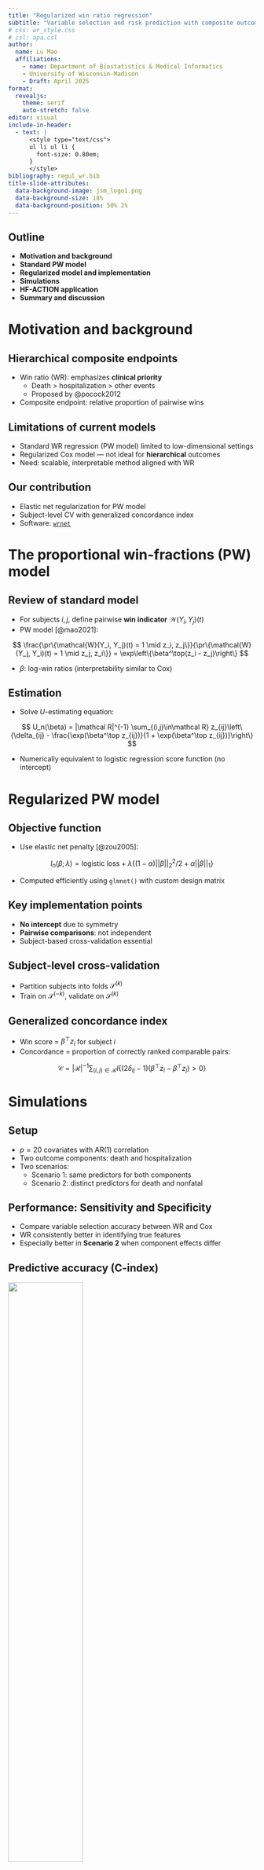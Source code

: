 ```yaml
---
title: "Regularized win ratio regression"
subtitle: "Variable selection and risk prediction with composite outcomes"
# css: wr_style.css
# csl: apa.csl
author:
  name: Lu Mao
  affiliations: 
    - name: Department of Biostatistics & Medical Informatics
    - University of Wisconsin-Madison
    - Draft: April 2025
format: 
  revealjs:
    theme: serif
    auto-stretch: false
editor: visual
include-in-header:
  - text: |
      <style type="text/css">
      ul li ul li {
        font-size: 0.80em;
      }
      </style>
bibliography: regul_wr.bib
title-slide-attributes: 
  data-background-image: jsm_logo1.png
  data-background-size: 18%
  data-background-position: 50% 2%
---
```


## Outline

-   **Motivation and background**
-   **Standard PW model**
-   **Regularized model and implementation**
-   **Simulations**
-   **HF-ACTION application**
-   **Summary and discussion**

# Motivation and background

## Hierarchical composite endpoints

-   Win ratio (WR): emphasizes **clinical priority**
    -   Death \> hospitalization \> other events
    -   Proposed by @pocock2012
-   Composite endpoint: relative proportion of pairwise wins

## Limitations of current models

-   Standard WR regression (PW model) limited to low-dimensional settings
-   Regularized Cox model — not ideal for **hierarchical** outcomes
-   Need: scalable, interpretable method aligned with WR

## Our contribution

-   Elastic net regularization for PW model
-   Subject-level CV with generalized concordance index
-   Software: [`wrnet`](https://lmaowisc.github.io/wrnet/)

# The proportional win-fractions (PW) model

## Review of standard model

-   For subjects $i, j$, define pairwise **win indicator** $\mathcal{W}(Y_i, Y_j)(t)$
-   PW model [@mao2021]:

$$
\frac{\pr\{\mathcal{W}(Y_i, Y_j)(t) = 1 \mid z_i, z_j\}}{\pr\{\mathcal{W}(Y_j, Y_i)(t) = 1 \mid z_j, z_i\}} = \exp\left\{\beta^\top(z_i - z_j)\right\}
$$

-   $\beta$: log-win ratios (interpretability similar to Cox)

## Estimation

-   Solve $U$-estimating equation:

$$
U_n(\beta) = |\mathcal R|^{-1} \sum_{(i,j)\in\mathcal R} z_{ij}\left\{\delta_{ij} - \frac{\exp(\beta^\top z_{ij})}{1 + \exp(\beta^\top z_{ij})}\right\}
$$

-   Numerically equivalent to logistic regression score function (no intercept)

# Regularized PW model

## Objective function

-   Use elastic net penalty [@zou2005]:

$$
l_n(\beta;\lambda) = \text{logistic loss} + \lambda\left\{(1-\alpha)||\beta||_2^2/2 + \alpha||\beta||_1\right\}
$$

-   Computed efficiently using `glmnet()` with custom design matrix

## Key implementation points

-   **No intercept** due to symmetry
-   **Pairwise comparisons**: not independent
-   Subject-based cross-validation essential

## Subject-level cross-validation

-   Partition subjects into folds $\mathcal{S}^{(k)}$
-   Train on $\mathcal{S}^{(-k)}$, validate on $\mathcal{S}^{(k)}$

## Generalized concordance index

-   Win score = $\beta^\top z_i$ for subject $i$
-   Concordance = proportion of correctly ranked comparable pairs:

$$
\mathcal{C} = |\mathcal R|^{-1} \sum_{(i,j)\in\mathcal R} I\left\{(2\delta_{ij} - 1)(\beta^\top z_i - \beta^\top z_j) > 0\right\}
$$

# Simulations

## Setup

-   $p=20$ covariates with AR(1) correlation
-   Two outcome components: death and hospitalization
-   Two scenarios:
    -   Scenario 1: same predictors for both components
    -   Scenario 2: distinct predictors for death and nonfatal

## Performance: Sensitivity and Specificity

-   Compare variable selection accuracy between WR and Cox
-   WR consistently better in identifying true features
-   Especially better in **Scenario 2** when component effects differ

## Predictive accuracy (C-index)

![](figs/fig_cind.png){fig-align="center" width="55%"}

-   In Scenario 2, WR has better prognostic performance for death and overall

# HF-ACTION application

## Dataset and setup

-   Subset: $n=426$ high-risk patients (CPX duration $\leq 9$ min)
-   Outcomes: death \> hospitalization
-   $p=153$ baseline features
-   Train-test split: 80%/20%

## Cross-validation comparison

![](figs/fig_cv_errors.png){fig-align="center" width="80%"}

-   Naive CV on pairs leads to overfitting
-   Subject-level CV identifies optimal $\lambda$ properly

## Test performance

![](fig_preds.eps){fig-align="center" width="90%"}

-   WR model better stratifies high-risk patients
-   Outperforms Cox in predicting deaths

## Variable importance

![](fig_vip.eps){fig-align="center" width="90%"}

-   WR model selects 20 interpretable variables
-   Top predictors include sex, valve surgery, CPX metrics

# Summary and discussion

## Summary

-   Developed elastic net-regularized WR regression
-   Better aligns with clinical priorities than Cox
-   Accurate feature selection and prediction

## Tools

-   R package [`wrnet`](https://lmaowisc.github.io/wrnet/)
-   Efficient implementation with `glmnet()` backend
-   Supports CV, test evaluation, and variable importance

## Future directions

-   Explore $\alpha \in (0,1)$ settings
-   Extend to time-varying effects and nonlinearities
-   Combine with restricted estimands for precision

# References

::: {#refs}
:::
